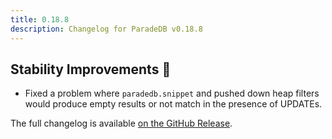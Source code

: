 ```yaml
---
title: 0.18.8
description: Changelog for ParadeDB v0.18.8
---
```


## Stability Improvements 💪

- Fixed a problem where `paradedb.snippet` and pushed down heap filters would produce empty results or not match in the presence of UPDATEs.

The full changelog is available [on the GitHub Release](https://github.com/paradedb/paradedb/releases/tag/v0.18.8).
